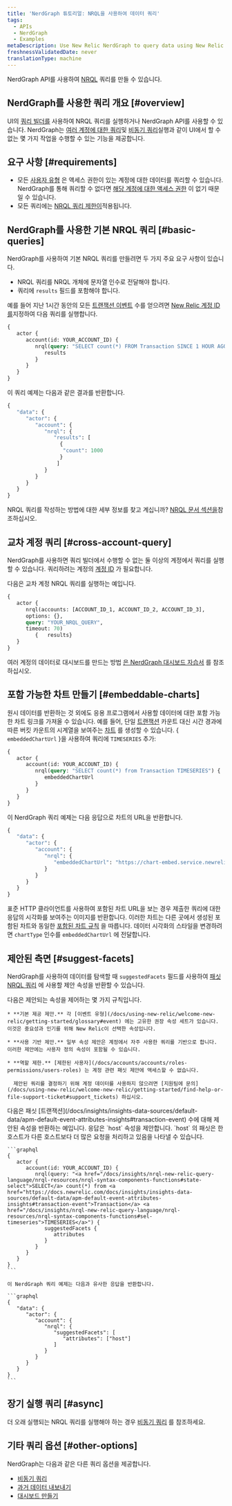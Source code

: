 ```yaml
---
title: 'NerdGraph 튜토리얼: NRQL을 사용하여 데이터 쿼리'
tags:
  - APIs
  - NerdGraph
  - Examples
metaDescription: Use New Relic NerdGraph to query data using New Relic Query Language (NRQL).
freshnessValidatedDate: never
translationType: machine
---
```


NerdGraph API를 사용하여 [NRQL](/docs/insights/nrql-new-relic-query-language/using-nrql/introduction-nrql) 쿼리를 만들 수 있습니다.

## NerdGraph를 사용한 쿼리 개요 [#overview]

UI의 [쿼리 빌더를](/docs/query-your-data/explore-query-data/query-builder/introduction-query-builder) 사용하여 NRQL 쿼리를 실행하거나 NerdGraph API를 사용할 수 있습니다. NerdGraph는 [여러 계정에 대한 쿼리](#cross-account-query)및 [비동기 쿼리](/docs/apis/nerdgraph/examples/async-queries-nrql-tutorial)실행과 같이 UI에서 할 수 없는 몇 가지 작업을 수행할 수 있는 기능을 제공합니다.

## 요구 사항 [#requirements]

* 모든 [사용자 유형](/docs/accounts/accounts-billing/new-relic-one-user-management/user-type) 은 액세스 권한이 있는 계정에 대한 데이터를 쿼리할 수 있습니다. NerdGraph를 통해 쿼리할 수 없다면 [해당 계정에 대한 액세스 권한](/docs/accounts/accounts-billing/new-relic-one-user-management/user-management-concepts/#understand-concepts) 이 없기 때문일 수 있습니다.
* 모든 쿼리에는 [NRQL 쿼리 제한이](/docs/query-your-data/nrql-new-relic-query-language/get-started/rate-limits-nrql-queries)적용됩니다.

## NerdGraph를 사용한 기본 NRQL 쿼리 [#basic-queries]

NerdGraph를 사용하여 기본 NRQL 쿼리를 만들려면 두 가지 주요 요구 사항이 있습니다.

* NRQL 쿼리를 NRQL 개체에 문자열 인수로 전달해야 합니다.
* 쿼리에 `results` 필드를 포함해야 합니다.

예를 들어 지난 1시간 동안의 모든 [트랜잭션 이벤트](/docs/insights/insights-data-sources/default-data/apm-default-event-attributes-insights#transaction-event) 수를 얻으려면 [New Relic 계정 ID를](/docs/accounts/accounts-billing/account-structure/account-id)지정하여 다음 쿼리를 실행합니다.

```graphql
{
   actor {
      account(id: YOUR_ACCOUNT_ID) {
         nrql(query: "SELECT count(*) FROM Transaction SINCE 1 HOUR AGO") {
            results
         }
      }
   }
}
```

이 쿼리 예제는 다음과 같은 결과를 반환합니다.

```graphql
{
   "data": {
      "actor": {
         "account": {
            "nrql": {
               "results": [
                 {
                  "count": 1000
                 }
                ]
            }
         }
      }
   }
}
```

NRQL 쿼리를 작성하는 방법에 대한 세부 정보를 찾고 계십니까? [NRQL 문서 섹션을](/docs/insights/nrql-new-relic-query-language/using-nrql/introduction-nrql)참조하십시오.

## 교차 계정 쿼리 [#cross-account-query]

NerdGraph를 사용하면 쿼리 빌더에서 수행할 수 없는 둘 이상의 계정에서 쿼리를 실행할 수 있습니다. 쿼리하려는 계정의 [계정 ID](/docs/accounts/accounts-billing/account-structure/account-id) 가 필요합니다.

다음은 교차 계정 NRQL 쿼리를 실행하는 예입니다.

```graphql
{ 
   actor {
      nrql(accounts: [ACCOUNT_ID_1, ACCOUNT_ID_2, ACCOUNT_ID_3], 
      options: {}, 
      query: "YOUR_NRQL_QUERY", 
      timeout: 70) 
         {   results}  
   }  
}
```

여러 계정의 데이터로 대시보드를 만드는 방법 [은 NerdGraph 대시보드 자습서](/docs/apis/nerdgraph/examples/nerdgraph-dashboards#cross-account) 를 참조하십시오.

## 포함 가능한 차트 만들기 [#embeddable-charts]

원시 데이터를 반환하는 것 외에도 응용 프로그램에서 사용할 데이터에 대한 포함 가능한 차트 링크를 가져올 수 있습니다. 예를 들어, 단일 [트랜잭션](/docs/insights/insights-data-sources/default-data/apm-default-event-attributes-insights#transaction-event) 카운트 대신 시간 경과에 따른 버킷 카운트의 시계열을 보여주는 [차트](/docs/insights/use-insights-ui/manage-dashboards/chart-types#widget-types) 를 생성할 수 있습니다. &#x7B; `embeddedChartUrl` }을 사용하여 쿼리에 `TIMESERIES` 추가:

```graphql
{
   actor {
      account(id: YOUR_ACCOUNT_ID) {
         nrql(query: "SELECT count(*) from Transaction TIMESERIES") {
            embeddedChartUrl
         }
      }
   }
}
```

이 NerdGraph 쿼리 예제는 다음 응답으로 차트의 URL을 반환합니다.

```graphql
{
   "data": {
      "actor": {
         "account": {
            "nrql": {
               "embeddedChartUrl": "https://chart-embed.service.newrelic.com/charts/EMBEDDABLE-CHART-ID"
            }
         }
      }
   }
}
```

표준 HTTP 클라이언트를 사용하여 포함된 차트 URL을 보는 경우 제출한 쿼리에 대한 응답의 시각화를 보여주는 이미지를 반환합니다. 이러한 차트는 다른 곳에서 생성된 포함된 차트와 동일한 [포함된 차트 규칙](/docs/using-new-relic/user-interface-functions/share-your-data/embed-charts-external-webpages#rules) 을 따릅니다. 데이터 시각화의 스타일을 변경하려면 `chartType` 인수를 `embeddedChartUrl` 에 전달합니다.

## 제안된 측면 [#suggest-facets]

NerdGraph를 사용하여 데이터를 탐색할 때 `suggestedFacets` 필드를 사용하여 [패싯 NRQL 쿼리](/docs/insights/nrql-new-relic-query-language/nrql-resources/nrql-syntax-components-functions#sel-facet) 에 사용할 제안 속성을 반환할 수 있습니다.

<CollapserGroup>
  <Collapser
    id="suggested-facet-rules"
    title="제안된 패싯을 관리하는 규칙"
  >
    다음은 제안되는 속성을 제어하는 몇 가지 규칙입니다.

    * **기본 제공 제안.** 각 [이벤트 유형](/docs/using-new-relic/welcome-new-relic/getting-started/glossary#event) 에는 고유한 권장 속성 세트가 있습니다. 이것은 중요성과 인기를 위해 New Relic이 선택한 속성입니다.

    * **사용 기반 제안.** 일부 속성 제안은 계정에서 자주 사용한 쿼리를 기반으로 합니다. 이러한 제안에는 사용자 정의 속성이 포함될 수 있습니다.

    * **역할 제한.** [제한된 사용자](/docs/accounts/accounts/roles-permissions/users-roles) 는 계정 관련 패싯 제안에 액세스할 수 없습니다.

      제안된 쿼리를 결정하기 위해 계정 데이터를 사용하지 않으려면 [지원팀에 문의](/docs/using-new-relic/welcome-new-relic/getting-started/find-help-or-file-support-ticket#support_tickets) 하십시오.
  </Collapser>
</CollapserGroup>

<CollapserGroup>
  <Collapser
    id="example-suggested-query"
    title="제안된 속성 반환의 예"
  >
    다음은 패싯 [트랜잭션](/docs/insights/insights-data-sources/default-data/apm-default-event-attributes-insights#transaction-event) 수에 대해 제안된 속성을 반환하는 예입니다. 응답은 `host` 속성을 제안합니다. `host` 의 패싯은 한 호스트가 다른 호스트보다 더 많은 요청을 처리하고 있음을 나타낼 수 있습니다.

    ```graphql
    {
       actor {
          account(id: YOUR_ACCOUNT_ID) {
             nrql(query: "<a href="/docs/insights/nrql-new-relic-query-language/nrql-resources/nrql-syntax-components-functions#state-select">SELECT</a> count(*) from <a href="https://docs.newrelic.com/docs/insights/insights-data-sources/default-data/apm-default-event-attributes-insights#transaction-event">Transaction</a> <a href="/docs/insights/nrql-new-relic-query-language/nrql-resources/nrql-syntax-components-functions#sel-timeseries">TIMESERIES</a>") {
                suggestedFacets {
                   attributes
                }
             }
          }
       }
    }
    ```

    이 NerdGraph 쿼리 예제는 다음과 유사한 응답을 반환합니다.

    ```graphql
    {
       "data": {
          "actor": {
             "account": {
                "nrql": {
                   "suggestedFacets": [
           	          "attributes": ["host"]
                   ]
                }
             }
          }
       }
    }
    ```
  </Collapser>
</CollapserGroup>

## 장기 실행 쿼리 [#async]

더 오래 실행되는 NRQL 쿼리를 실행해야 하는 경우 [비동기 쿼리](/docs/apis/nerdgraph/examples/async-queries-nrql-tutorial) 를 참조하세요.

## 기타 쿼리 옵션 [#other-options]

NerdGraph는 다음과 같은 다른 쿼리 옵션을 제공합니다.

* [비동기 쿼리](/docs/apis/nerdgraph/examples/async-queries-nrql-tutorial)
* [과거 데이터 내보내기](/docs/apis/nerdgraph/examples/nerdgraph-historical-data-export)
* [대시보드 만들기](/docs/apis/nerdgraph/examples/create-widgets-dashboards-api)